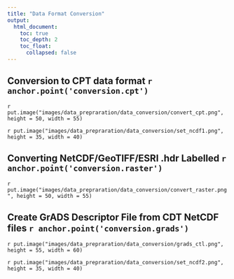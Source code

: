 ```yaml
---
title: "Data Format Conversion"
output:
  html_document:
    toc: true
    toc_depth: 2
    toc_float:
      collapsed: false
---
```


<!--
image dir /images/data_prepraration/data_conversion
-->

## Conversion to CPT data format `r anchor.point('conversion.cpt')`

`r put.image("images/data_prepraration/data_conversion/convert_cpt.png", height = 50, width = 55)`


`r put.image("images/data_prepraration/data_conversion/set_ncdf1.png", height = 35, width = 40)`


## Converting NetCDF/GeoTIFF/ESRI .hdr Labelled `r anchor.point('conversion.raster')`

`r put.image("images/data_prepraration/data_conversion/convert_raster.png", height = 50, width = 55)`

## Create GrADS Descriptor File from CDT NetCDF files `r anchor.point('conversion.grads')`

`r put.image("images/data_prepraration/data_conversion/grads_ctl.png", height = 55, width = 60)`


`r put.image("images/data_prepraration/data_conversion/set_ncdf2.png", height = 35, width = 40)`

